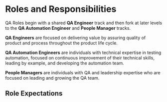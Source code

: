 
# Roles and Responsibilities

QA Roles begin with a shared **QA Engineer** track and then fork at later levels to the **QA Automation Engineer** and **People Manager** tracks.

**QA Engineers** are focused on delivering value by assuring quality of product and process throughout the product life cycle.

**QA Automation Engineers** are individuals with technical expertise in testing automation, focused on continuous improvement of their technical skills, leading by example, and developing the automation team.

**People Managers** are individuals with QA and leadership expertise who are focused on leading and growing the QA team.

<QARolesDiagram />

## Role Expectations
<RoleList roles={QA_ROLES_ARRAY} />
